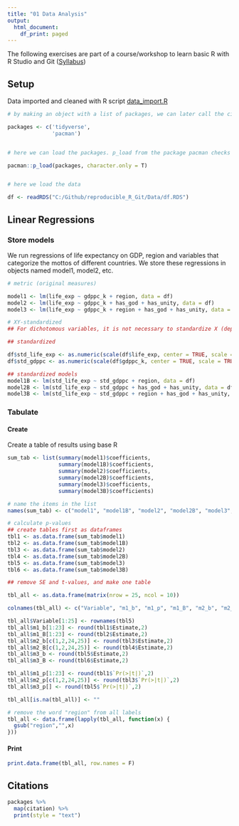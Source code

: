 ```yaml
---
title: "01 Data Analysis"
output:
  html_document:
    df_print: paged
---
```


The following exercises are part of a course/workshop to learn basic R with R Studio and Git ([Syllabus](https://docs.google.com/document/d/1O_v-VTRHChedoDvVtzn8xNG0jBqJxMW0Q7-0bJ90Q48/edit))


## Setup

Data imported and cleaned with R script [data_import.R](./Data/data_import.R)

```r

# by making an object with a list of packages, we can later call the citations of these packages (see section 'References' below)

packages <- c('tidyverse', 
              'pacman')


# here we can load the packages. p_load from the package pacman checks if the package is already downloaded and if so loads it, if not downloads

pacman::p_load(packages, character.only = T)


# here we load the data

df <- readRDS("C:/Github/reproducible_R_Git/Data/df.RDS")
```

## Linear Regressions

### Store models

We run regressions of life expectancy on GDP, region and variables that categorize the mottos of different countries. We store these regressions in objects named model1, model2, etc.

```r

# metric (original measures)

model1 <- lm(life_exp ~ gdppc_k + region, data = df)
model2 <- lm(life_exp ~ gdppc_k + has_god + has_unity, data = df)
model3 <- lm(life_exp ~ gdppc_k + region + has_god + has_unity, data = df)

# XY-standardized
## For dichotomous variables, it is not necessary to standardize X (depends on what interpretation you are looking for)

## standardized

df$std_life_exp <- as.numeric(scale(df$life_exp, center = TRUE, scale = TRUE))
df$std_gdppc <- as.numeric(scale(df$gdppc_k, center = TRUE, scale = TRUE))

## standardized models
model1B <- lm(std_life_exp ~ std_gdppc + region, data = df)
model2B <- lm(std_life_exp ~ std_gdppc + has_god + has_unity, data = df)
model3B <- lm(std_life_exp ~ std_gdppc + region + has_god + has_unity, data = df)
```

### Tabulate

#### Create

Create a table of results using base R

```r
sum_tab <- list(summary(model1)$coefficients,
                summary(model1B)$coefficients,
                summary(model2)$coefficients,
                summary(model2B)$coefficients,
                summary(model3)$coefficients,
                summary(model3B)$coefficients)

# name the items in the list
names(sum_tab) <- c("model1", "model1B", "model2", "model2B", "model3", "model3B")

# calculate p-values
## create tables first as dataframes
tbl1 <- as.data.frame(sum_tab$model1)
tbl2 <- as.data.frame(sum_tab$model1B)
tbl3 <- as.data.frame(sum_tab$model2)
tbl4 <- as.data.frame(sum_tab$model2B)
tbl5 <- as.data.frame(sum_tab$model3)
tbl6 <- as.data.frame(sum_tab$model3B)

## remove SE and t-values, and make one table

tbl_all <- as.data.frame(matrix(nrow = 25, ncol = 10))

colnames(tbl_all) <- c("Variable", "m1_b", "m1_p", "m1_B", "m2_b", "m2_p", "m2_B", "m3_b", "m3_p", "m3_B")

tbl_all$Variable[1:25] <- rownames(tbl5)
tbl_all$m1_b[1:23] <- round(tbl1$Estimate,2)
tbl_all$m1_B[1:23] <- round(tbl2$Estimate,2)
tbl_all$m2_b[c(1,2,24,25)] <- round(tbl3$Estimate,2)
tbl_all$m2_B[c(1,2,24,25)] <- round(tbl4$Estimate,2)
tbl_all$m3_b <- round(tbl5$Estimate,2)
tbl_all$m3_B <- round(tbl6$Estimate,2)

tbl_all$m1_p[1:23] <- round(tbl1$`Pr(>|t|)`,2)
tbl_all$m2_p[c(1,2,24,25)] <- round(tbl3$`Pr(>|t|)`,2)
tbl_all$m3_p[] <- round(tbl5$`Pr(>|t|)`,2)

tbl_all[is.na(tbl_all)] <- ""

# remove the word "region" from all labels
tbl_all <- data.frame(lapply(tbl_all, function(x) {
  gsub("region","",x)
}))
```

#### Print

```r

print.data.frame(tbl_all, row.names = F)

```

## Citations

```r
packages %>%
  map(citation) %>%
  print(style = "text")
```
